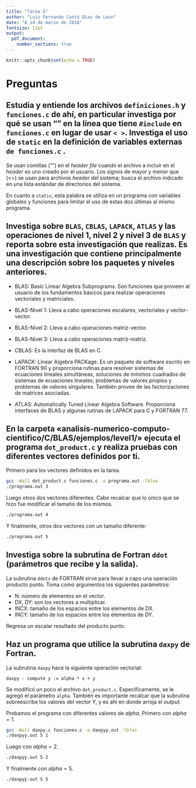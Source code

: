 ```yaml
---
title: "Tarea 5"
author: "Luis Fernando Cantú Díaz de León"
date: "A 14 de marzo de 2018"
fontsize: 12pt
output: 
  pdf_document:
    number_sections: true
---
```


```r
knitr::opts_chunk$set(echo = TRUE)
```
# Preguntas

## Estudia y entiende los archivos `definiciones.h` y `funciones.c` de ahí, en particular investiga por qué se usan "" en la línea que tiene `#include` en `funciones.c` en lugar de usar `< >`. Investiga el uso de `static` en la definición de variables externas `de funciones.c` .

Se usan comillas ("") en el _header file_ cuando el archivo a incluir en el _header_ es uno creado por el usuario. Los signos de mayor y menor que (<>) se usan para archivos _header_ del sistema; busca el archivo indicado en una lista estándar de directorios del sistema.

En cuanto a `static`, esta palabra se utiliza en un programa con variables globales y funciones para limitar el uso de estas dos últimas al mismo programa.

## Investiga sobre `BLAS`, `CBLAS`, `LAPACK`, `ATLAS` y las operaciones de nivel 1, nivel 2 y nivel 3 de `BLAS` y reporta sobre esta investigación que realizas. Es una investigación que contiene principalmente una descripción sobre los paquetes y niveles anteriores.

+ BLAS: Basic Linear Algebra Subprograms. Son funciones que proveen al usuario de los fundamentos básicos para realizar operaciones vectoriales y matriciales.

+ BLAS-Nivel 1: Lleva a cabo operaciones escalares, vectoriales y vector-vector.

+ BLAS-Nivel 2: Lleva a cabo operaciones matriz-vector.

+ BLAS-Nivel 3: Lleva a cabo operaciones matriz-matriz.

+ CBLAS: Es la interfaz de BLAS en C.

+ LAPACK: Linear Algebra PACKage. Es un paquete de software escrito en FORTRAN 90 y proporciona rutinas para resolver sistemas de ecuaciones lineales simultáneas, soluciones de mínimos cuadrados de sistemas de ecuaciones lineales, problemas de valores propios y problemas de valores singulares. También provee de las factorizaciones de matrices asociadas.

+ ATLAS: Automatically Tuned Linear Algebra Software. Proporciona interfaces de BLAS y algunas rutinas de LAPACK para C y FORTRAN 77.

## En la carpeta «analisis-numerico-computo-cientifico/C/BLAS/ejemplos/level1/» ejecuta el programa `dot_product.c` y realiza pruebas con diferentes vectores definidos por ti.

Primero para los vectores definidos en la tarea.

```bash
gcc -Wall dot_product.c funciones.c -o programa.out -lblas
./programa.out 3
```

Luego otros dos vectores diferentes. Cabe recalcar que lo único que se hizo fue modificar el tamaño de los mismos.

```bash
./programa.out 4
```

Y finalmente, otros dos vectores con un tamaño diferente:

```bash
./programa.out 5
```

## Investiga sobre la subrutina de Fortran `ddot` (parámetros que recibe y la salida).

La subrutina `ddots` de FORTRAN sirve para llevar a capo una operación producto punto. Toma como argumentos los siguientes parámetros:

+ N: número de elementos en el vector.
+ DX, DY: son los vectores a multiplicar.
+ INCX: tamaño de los espacios entre los elementos de DX.
+ INCY: tamaño de los espacios entre los elementos de DY.

Regresa un escalar resultado del producto punto.

## Haz un programa que utilice la subrutina `daxpy` de Fortran.

La subrutina `daxpy` hace la siguiente operación vectorial:

`daxpy - compute y := alpha * x + y`

Se modificó un poco el archivo `dot_product.c`. Específicamente, se le agregó el parámetro `alpha`. También es importante recalcar que la subrutina sobreescribe los valores del vector Y, y es ahí en donde arroja el _output_.

Probamos el programa con diferentes valores de _alpha_. Primero con $alpha = 1$.

```bash
gcc -Wall daxpy.c funciones.c -o daxpyy.out -lblas
./daxpyy.out 5 1
```

Luego con $alpha = 2$.

```bash
./daxpyy.out 5 2
```

Y finalmente con $alpha = 5$.

```bash
./daxpyy.out 5 5
```